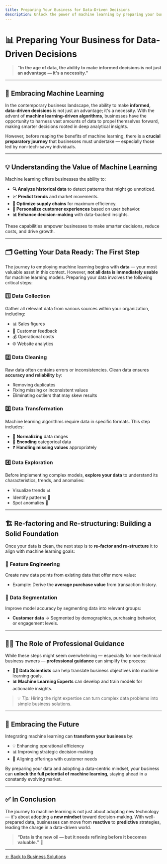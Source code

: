 ```yaml
---
title: Preparing Your Business for Data-Driven Decisions
description: Unlock the power of machine learning by preparing your business data for smart, predictive decisions.
---
```


# 📊 Preparing Your Business for Data-Driven Decisions

> **"In the age of data, the ability to make informed decisions is not just an advantage — it's a necessity."**

---

## 🤖 Embracing Machine Learning

In the contemporary business landscape, the ability to make **informed, data-driven decisions** is not just an advantage; it's a necessity. With the advent of **machine learning-driven algorithms**, businesses have the opportunity to harness vast amounts of data to propel themselves forward, making smarter decisions rooted in deep analytical insights.

However, before reaping the benefits of machine learning, there is a **crucial preparatory journey** that businesses must undertake — especially those led by non-tech-savvy individuals.

---

## 💡 Understanding the Value of Machine Learning

Machine learning offers businesses the ability to:

- **🔍 Analyze historical data** to detect patterns that might go unnoticed.
- **📈 Predict trends** and market movements.
- **🚚 Optimize supply chains** for maximum efficiency.
- **👥 Personalize customer experiences** based on user behavior.
- **📊 Enhance decision-making** with data-backed insights.

These capabilities empower businesses to make smarter decisions, reduce costs, and drive growth.

---

## 🗂️ Getting Your Data Ready: The First Step

The journey to employing machine learning begins with **data** — your most valuable asset in this context. However, **not all data is immediately usable** for machine learning models. Preparing your data involves the following critical steps:

### 1️⃣ **Data Collection**
Gather all relevant data from various sources within your organization, including:

- 📊 Sales figures
- 📝 Customer feedback
- 💰 Operational costs
- 🌐 Website analytics

### 2️⃣ **Data Cleaning**
Raw data often contains errors or inconsistencies. Clean data ensures **accuracy and reliability** by:

- Removing duplicates
- Fixing missing or inconsistent values
- Eliminating outliers that may skew results

### 3️⃣ **Data Transformation**
Machine learning algorithms require data in specific formats. This step includes:

- 🧮 **Normalizing** data ranges
- 🧾 **Encoding** categorical data
- ❓ **Handling missing values** appropriately

### 4️⃣ **Data Exploration**
Before implementing complex models, **explore your data** to understand its characteristics, trends, and anomalies:

- Visualize trends 📊
- Identify patterns 📅
- Spot anomalies 🚨

---

## 🏗️ Re-factoring and Re-structuring: Building a Solid Foundation

Once your data is clean, the next step is to **re-factor and re-structure** it to align with machine learning goals:

### 🔨 **Feature Engineering**
Create new data points from existing data that offer more value:

- Example: Derive the **average purchase value** from transaction history.

### 🧩 **Data Segmentation**
Improve model accuracy by segmenting data into relevant groups:

- **Customer data** → Segmented by demographics, purchasing behavior, or engagement levels.

---

## 🧑‍💼 The Role of Professional Guidance

While these steps might seem overwhelming — especially for non-technical business owners — **professional guidance** can simplify the process:

- **👩‍💻 Data Scientists** can help translate business objectives into machine learning goals.
- **📊 Machine Learning Experts** can develop and train models for actionable insights.

> 💡 *Tip:* Hiring the right expertise can turn complex data problems into simple business solutions.

---

## 🚀 Embracing the Future

Integrating machine learning can **transform your business** by:

- 💡 Enhancing operational efficiency
- 📊 Improving strategic decision-making
- 🤝 Aligning offerings with customer needs

By preparing your data and adopting a data-centric mindset, your business can **unlock the full potential of machine learning**, staying ahead in a constantly evolving market.

---

## ✅ **In Conclusion**

The journey to machine learning is not just about adopting new technology — it's about adopting a **new mindset** toward decision-making. With well-prepared data, businesses can move from **reactive** to **predictive** strategies, leading the charge in a data-driven world.

> **“Data is the new oil — but it needs refining before it becomes valuable.”** 💎

---

[← Back to Business Solutions](/business-solutions)
